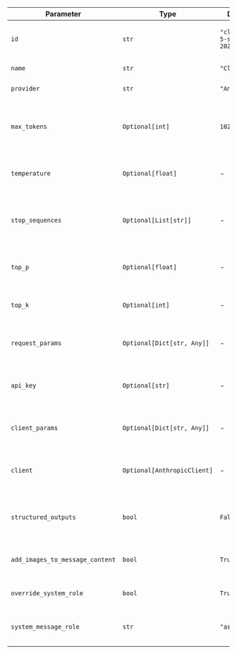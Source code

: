 | Parameter                       | Type                        | Default                        | Description                                                     |
| ------------------------------ | --------------------------- | ------------------------------ | --------------------------------------------------------------- |
| `id`                           | `str`                       | `"claude-3-5-sonnet-20241022"` | The id of the Anthropic Claude model to use                     |
| `name`                         | `str`                       | `"Claude"`                     | The name of the model                                           |
| `provider`                     | `str`                       | `"Anthropic"`                  | The provider of the model                                       |
| `max_tokens`                   | `Optional[int]`             | `1024`                         | Maximum number of tokens to generate in the chat completion     |
| `temperature`                  | `Optional[float]`           | -                         | Controls randomness in the model's output                       |
| `stop_sequences`               | `Optional[List[str]]`       | -                         | A list of strings that the model should stop generating text at |
| `top_p`                        | `Optional[float]`           | -                         | Controls diversity via nucleus sampling                         |
| `top_k`                        | `Optional[int]`             | -                         | Controls diversity via top-k sampling                           |
| `request_params`               | `Optional[Dict[str, Any]]`  | -                         | Additional parameters to include in the request                 |
| `api_key`                      | `Optional[str]`             | -                         | The API key for authenticating with Anthropic                   |
| `client_params`                | `Optional[Dict[str, Any]]`  | -                         | Additional parameters for client configuration                  |
| `client`                       | `Optional[AnthropicClient]` | -                         | A pre-configured instance of the Anthropic client               |
| `structured_outputs`           | `bool`                      | `False`                        | Whether to use structured outputs with this Model               |
| `add_images_to_message_content`| `bool`                      | `True`                         | Whether to add images to the message content                    |
| `override_system_role`         | `bool`                      | `True`                         | Whether to override the system role                             |
| `system_message_role`          | `str`                       | `"assistant"`                  | The role to map the system message to                           |
